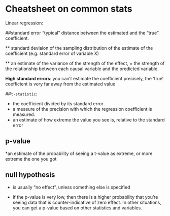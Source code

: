 # Cheatsheet on common stats

Linear regression:

##standard error 
"typical" distance between the estimated and the "true" coefficient.

** standard deviaion of the sampling distribution of the estimate of the coefficient (e.g. standard error of variable X)

** an estimate of the variance of the strength of the effect, 
= the strength of the relationship between each causal variable and the predicted variable. 

**High standard errors**: you can't estimate the coefficient precisely, the 'true' coefficient is very far away from  the estimated value 

##`t-statistic`:

* the coefficient divided by its standard error
* a measure of the precision with which the regression coefficient is measured.
* an estimate of how extreme the value you see is, relative to the standard error 

## p-value 

*an estimate of the probability of seeing a t-value as extreme, or more extreme the one you got

## null hypothesis 

* is usually "no effect", unless something else is specified

* if the p-value is very low, then there is a higher probability that you're seeing data that is counter-indicative of zero effect. In other situations, you can get a p-value based on other statistics and variables.
